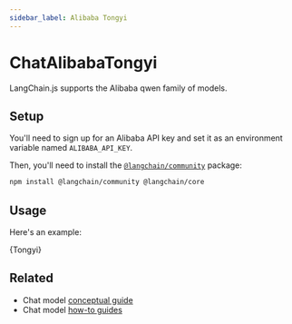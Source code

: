 ```yaml
---
sidebar_label: Alibaba Tongyi
---
```



# ChatAlibabaTongyi

LangChain.js supports the Alibaba qwen family of models.

## Setup

You'll need to sign up for an Alibaba API key and set it as an environment variable named `ALIBABA_API_KEY`.

Then, you'll need to install the [`@langchain/community`](https://www.npmjs.com/package/@langchain/community) package:


<IntegrationInstallTooltip></IntegrationInstallTooltip>

```bash npm2yarn
npm install @langchain/community @langchain/core
```

## Usage

Here's an example:


<CodeBlock language="typescript">{Tongyi}</CodeBlock>

## Related

- Chat model [conceptual guide](/docs/concepts/chat_models)
- Chat model [how-to guides](/docs/how_to/#chat-models)
